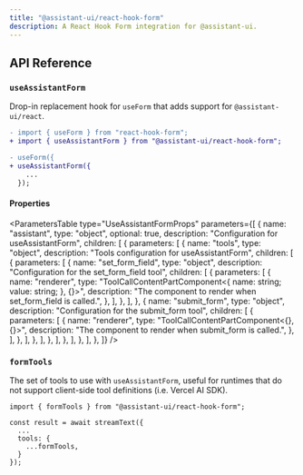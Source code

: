 ```yaml
---
title: "@assistant-ui/react-hook-form"
description: A React Hook Form integration for @assistant-ui.
---
```



## API Reference

### `useAssistantForm`

Drop-in replacement hook for `useForm` that adds support for `@assistant-ui/react`.

```diff
- import { useForm } from "react-hook-form";
+ import { useAssistantForm } from "@assistant-ui/react-hook-form";

- useForm({
+ useAssistantForm({
    ...
  });
```

#### Properties

<ParametersTable
  type="UseAssistantFormProps"
  parameters={[
    {
      name: "assistant",
      type: "object",
      optional: true,
      description: "Configuration for useAssistantForm",
      children: [
        {
          parameters: [
            {
              name: "tools",
              type: "object",
              description: "Tools configuration for useAssistantForm",
              children: [
                {
                  parameters: [
                    {
                      name: "set_form_field",
                      type: "object",
                      description: "Configuration for the set_form_field tool",
                      children: [
                        {
                          parameters: [
                            {
                              name: "renderer",
                              type: "ToolCallContentPartComponent<{ name: string; value: string; }, {}>",
                              description:
                                "The component to render when set_form_field is called.",
                            },
                          ],
                        },
                      ],
                    },
                    {
                      name: "submit_form",
                      type: "object",
                      description: "Configuration for the submit_form tool",
                      children: [
                        {
                          parameters: [
                            {
                              name: "renderer",
                              type: "ToolCallContentPartComponent<{}, {}>",
                              description:
                                "The component to render when submit_form is called.",
                            },
                          ],
                        },
                      ],
                    },
                  ],
                },
              ],
            },
          ],
        },
      ],
    },
  ]}
/>

### `formTools`

The set of tools to use with `useAssistantForm`, useful for runtimes that do not support client-side tool definitions (i.e. Vercel AI SDK).

```tsx {1, 5-7}
import { formTools } from "@assistant-ui/react-hook-form";

const result = await streamText({
  ...
  tools: {
    ...formTools,
  }
});
```
